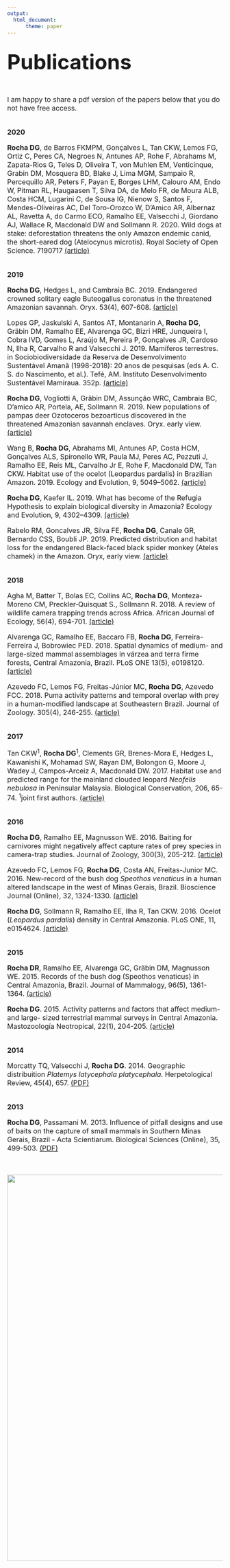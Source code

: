 ```yaml
---
output:
  html_document:
      theme: paper
---
```

<br>
<font size="7">
**Publications**



<font size="3">

I am happy to share a pdf version of the papers below that you do not have free access.
<br>

<br>
**2020**

**Rocha DG**, de Barros FKMPM, Gonçalves L, Tan CKW, Lemos FG, Ortiz C, Peres CA, Negroes N, Antunes AP, Rohe F, Abrahams M, Zapata-Rios G, Teles D, Oliveira T, von Muhlen EM, Venticinque, Grabin DM, Mosquera BD, Blake J, Lima MGM, Sampaio R, Percequillo AR, Peters F, Payan E, Borges LHM, Calouro AM, Endo W, Pitman RL, 
Haugaasen T, Silva DA, de Melo FR, de Moura ALB, Costa HCM, Lugarini C, de Sousa IG, Nienow S, Santos F, Mendes-Oliveiras AC, Del Toro-Orozco W, D'Amico AR, Albernaz AL, Ravetta A, do Carmo ECO, Ramalho EE, Valsecchi J, Giordano AJ, Wallace R, Macdonald DW and Sollmann R. 2020. Wild dogs at stake: deforestation threatens the only Amazon endemic canid, the short-eared dog (Atelocynus microtis). Royal Society of Open Science. 7190717 [(article)](https://doi.org/10.1098/rsos.190717)

<br>
**2019**

**Rocha DG**, Hedges L, and Cambraia BC. 2019. Endangered crowned solitary eagle Buteogallus coronatus in the threatened Amazonian savannah. Oryx. 53(4), 607-608. [(article)](https://doi.org/10.1017/S0030605319000516)

Lopes GP, Jaskulski A, Santos AT, Montanarin A, **Rocha DG**, Gräbin DM, Ramalho EE, Alvarenga GC, Bizri HRE, Junqueira I, Cobra IVD, Gomes L, Araújo M, Pereira P, Gonçalves JR, Cardoso N, Ilha R, Carvalho R and Valsecchi J. 2019. Mamíferos terrestres. in Sociobiodiversidade da Reserva de Desenvolvimento Sustentável Amanã (1998-2018): 20 anos de pesquisas (eds A. C. S. do Nascimento, et al.). Tefé, AM. Instituto Desenvolvimento Sustentável Mamiraua. 352p. [(article)](https://www.mamiraua.org.br/documentos/1a8fb464341de84156fef2c2eb778be3.pdf)

**Rocha DG**, Vogliotti A, Gräbin DM, Assunção WRC, Cambraia BC, D’amico AR, Portela, AE, Sollmann R. 2019. New populations of pampas deer Ozotoceros bezoarticus discovered in the threatened Amazonian savannah enclaves. Oryx. early view. [(article)](https://doi.org/10.1017/S0030605318001539)

Wang B, **Rocha DG**, Abrahams MI, Antunes AP, Costa HCM, Gonçalves ALS, Spironello WR, Paula MJ, Peres AC, Pezzuti J, Ramalho EE, Reis ML, Carvalho Jr E, Rohe F, Macdonald DW, Tan CKW. Habitat use of the ocelot (Leopardus pardalis) in Brazilian Amazon. 2019. Ecology and Evolution, 9, 5049–5062. [(article)](https://onlinelibrary.wiley.com/doi/full/10.1002/ece3.5005)  

**Rocha DG**, Kaefer IL. 2019. What has become of the Refugia Hypothesis to explain biological diversity in Amazonia? Ecology and Evolution, 9, 4302–4309. [(article)](https://onlinelibrary.wiley.com/doi/full/10.1002/ece3.5051)  

Rabelo RM, Goncalves JR, Silva FE, **Rocha DG**, Canale GR, Bernardo CSS, Boubli JP. 2019. Predicted distribution and habitat loss for the endangered Black-faced black spider monkey (Ateles chamek) in the Amazon. Oryx, early view. [(article)](https://www.cambridge.org/core/journals/oryx/article/predicted-distribution-and-habitat-loss-for-the-endangered-blackfaced-black-spider-monkey-ateles-chamek-in-the-amazon/92CEC320AC2D822602B47061348E1E2C)

<br>
 **2018**

Agha M, Batter T, Bolas EC, Collins AC, **Rocha DG**, Monteza‐Moreno CM, Preckler‐Quisquat S., Sollmann R. 2018. A review of wildlife camera trapping trends across Africa. African Journal of Ecology, 56(4), 694-701. [(article)](https://onlinelibrary.wiley.com/doi/full/10.1111/aje.12565)

Alvarenga GC, Ramalho EE, Baccaro FB, **Rocha DG**, Ferreira-Ferreira J, Bobrowiec PED. 2018. Spatial dynamics of medium- and large-sized mammal assemblages in várzea and terra firme forests, Central Amazonia, Brazil. PLoS ONE 13(5), e0198120. [(article)](https://journals.plos.org/plosone/article?id=10.1371/journal.pone.0198120)

Azevedo FC, Lemos FG, Freitas-Júnior MC, **Rocha DG**, Azevedo FCC. 2018. Puma activity patterns and temporal overlap with prey in a human-modified landscape at Southeastern Brazil. Journal of Zoology. 305(4), 246-255. [(article)](https://zslpublications.onlinelibrary.wiley.com/doi/full/10.1111/jzo.12558)

<br>
 **2017**

Tan CKW<sup>1</sup>, **Rocha DG**<sup>1</sup>, Clements GR, Brenes-Mora E, Hedges L, Kawanishi K, Mohamad SW, Rayan DM, Bolongon G, Moore J, Wadey J, Campos-Arceiz A, Macdonald DW. 2017. Habitat use and predicted range for the mainland clouded leopard _Neofelis nebulosa_ in Peninsular Malaysia. Biological Conservation, 206, 65-74. <sup>1</sup>joint first authors. [(article)](https://www.sciencedirect.com/science/article/pii/S0006320716305134)

<br>
<left> **2016**

**Rocha DG**, Ramalho EE, Magnusson WE. 2016. Baiting for carnivores might negatively affect capture rates of prey species in camera-trap studies. Journal of Zoology, 300(3), 205-212. [(article)](https://zslpublications.onlinelibrary.wiley.com/doi/full/10.1111/jzo.12372)

Azevedo FC, Lemos FG, **Rocha DG**, Costa AN, Freitas-Junior MC. 2016. New-record of the bush dog _Speothos venaticus_ in a human altered landscape in the west of Minas Gerais, Brazil. Bioscience Journal (Online), 32, 1324-1330. [(article)](http://www.seer.ufu.br/index.php/biosciencejournal/article/view/33302)

**Rocha DG**, Sollmann R, Ramalho EE, Ilha R, Tan CKW. 2016. Ocelot (_Leopardus pardalis_) density in Central Amazonia. PLoS ONE, 11, e0154624. [(article)](https://journals.plos.org/plosone/article?id=10.1371/journal.pone.0154624)

<br>
<left> **2015**

**Rocha DR**, Ramalho EE, Alvarenga GC, Gräbin DM, Magnusson WE. 2015. Records of the bush dog (Speothos venaticus) in Central Amazonia, Brazil. Journal of Mammalogy, 96(5), 1361-1364. [(article)](https://academic.oup.com/jmammal/article/96/6/1361/1176523)

**Rocha DG**. 2015. Activity patterns and factors that affect medium- and large- sized terrestrial mammal surveys in Central Amazonia. Mastozoología Neotropical, 22(1), 204-205. [(article)](https://www.redalyc.org/revista.oa?id=457#)

<br>
<left> **2014**

Morcatty TQ, Valsecchi J, **Rocha DG**. 2014. Geographic distribuition _Platemys latycephala platycephala_. Herpetological Review, 45(4), 657. [(PDF)](https://www.dropbox.com/s/0jsfnoliczl5xv3/HR%20Dec%202014%20ebook.pdf?dl=1)

<br>
<left> **2013**

**Rocha DG**, Passamani M. 2013. Influence of pitfall designs and use of baits on the capture of small mammals in Southern Minas Gerais, Brazil - Acta Scientiarum. Biological Sciences (Online), 35, 499-503. [(PDF)](http://www.redalyc.org/service/redalyc/downloadPdf/1871/187129138006/6)

<br>


<center>![](pics/roxo2.jpg){width=900px}